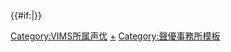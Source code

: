 {{Navbox
|name = VIMS
|titlestyle=background:#ff5151;
|title = [[VIMS]]
|state = collapsed
|listclass = hlist
|groupstyle=background:#ffe6e6;
|group1 = 執行董事
|list1 = [[木下陽介]]
|group2 = 所屬聲優
|list2 =
  {{Navbox subgroup
   |groupstyle=background:#ffe6e6;
   | listclass = hlist
   |group1 = 男性
   |list1  =   
* [[市川太一]]
* [[浦和希]]
* [[梶裕貴]]
* [[菊池幸利]]
* [[聰汰]]
* [[野上翔]]
* [[村瀨步]]
* [[本橋大輔]]
* [[丸高大知]]
* [[森久保祥太郎]]
* [[八代拓]]
   |group2 = 女性
   |list2 =
* [[阿部里果]]
* [[天野聰美 (聲優)|天野聰美]]
* [[井上奈奈]]
* [[内村史子]]
* [[榎吉麻弥]]
* [[小峰華子]]
* [[加納知沙]]
* [[河井晴菜]]
* [[木村千咲]]
* [[黑瀨優子]]
* [[櫻井絵美里サヴァンナ]]
* [[篠田南]]
* [[大地葉]]
* [[立花芽惠夢]]
* [[泊明日菜]]
* [[新名彩乃]]
* [[野村真悠華]]
* [[橋本千波]]
* [[春村奈奈]]
* [[東內麻里子]]
* [[福原綾香]]
* [[藤田奈央]]
* [[堀江由衣]]
* [[山本希望]]
* [[結名美月]]
* [[優木加奈]]
* [[幸村惠理]]
  }}
|group3 = 前所屬聲優
|list3 = [[VIMS#前屬聲優|過往所屬聲優]]
|group4 = 相關公司
|list4 =
* [[ARTSVISION]]
* [[I'm Enterprise]]
* [[日本播音演技研究所]]（屬下培訓學校）
* [[Crazy Box]]
* [[澪創作]]
|group5 = 相關條目
|list5 = 
* [[VOICE CREW]]
* [[日Nare系列節目]]
}}{{#if:{{{voicercate|}}}|[[Category:VIMS所属声优]]}}<noinclude>
{{DEFAULTSORT:VIMS}}
[[Category:ARTSVISION集團|+]]
[[Category:聲優事務所模板]]
</noinclude>